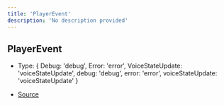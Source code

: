 ```yaml
---
title: 'PlayerEvent'
description: 'No description provided'
---
```


## PlayerEvent

- Type: \{
  Debug: 'debug',
  Error: 'error',
  VoiceStateUpdate: 'voiceStateUpdate',
  debug: 'debug',
  error: 'error',
  voiceStateUpdate: 'voiceStateUpdate'
  }

- [Source](https://github.com/androz2091/discord-player/blob/ce04b3f4c6671029ce4d4aa9090e56ac7e7f5666/packages/discord-player/src/types/types.ts#L244)
